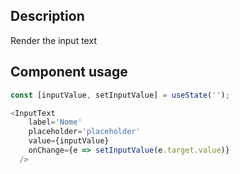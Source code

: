
<Meta title="Components/Input/Input Text Docs" />

<h2>Description</h2>

<p>Render the input text</p>

<h2>Component usage</h2>

```js
const [inputValue, setInputValue] = useState('');

<InputText
    label='Nome' 
    placeholder='placeholder'
    value={inputValue} 
    onChange={e => setInputValue(e.target.value)} 
  />


```
